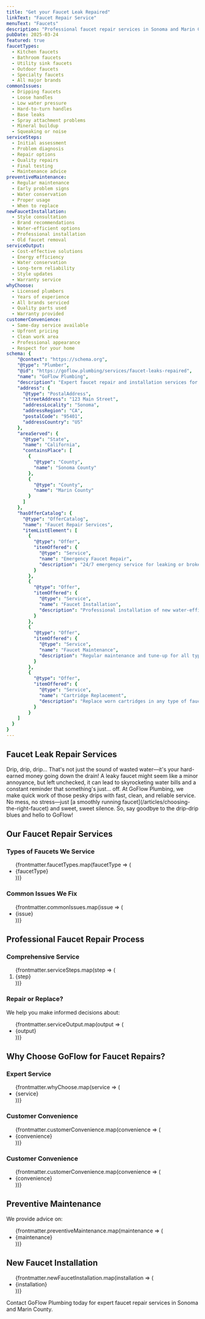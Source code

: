 ```yaml
---
title: "Get your Faucet Leak Repaired"
linkText: "Faucet Repair Service"
menuText: "Faucets"
description: "Professional faucet repair services in Sonoma and Marin County. Any type of faucet repaired by our expert plumbers with upfront pricing."
pubDate: 2025-03-24
featured: true
faucetTypes:
  - Kitchen faucets
  - Bathroom faucets
  - Utility sink faucets
  - Outdoor faucets
  - Specialty faucets
  - All major brands
commonIssues:
  - Dripping faucets
  - Loose handles
  - Low water pressure
  - Hard-to-turn handles
  - Base leaks
  - Spray attachment problems
  - Mineral buildup
  - Squeaking or noise
serviceSteps:
  - Initial assessment
  - Problem diagnosis
  - Repair options
  - Quality repairs
  - Final testing
  - Maintenance advice
preventiveMaintenance:
  - Regular maintenance
  - Early problem signs
  - Water conservation
  - Proper usage
  - When to replace
newFaucetInstallation:
  - Style consultation
  - Brand recommendations
  - Water-efficient options
  - Professional installation
  - Old faucet removal
serviceOutput:
  - Cost-effective solutions
  - Energy efficiency
  - Water conservation
  - Long-term reliability
  - Style updates
  - Warranty service
whyChoose:
  - Licensed plumbers
  - Years of experience
  - All brands serviced
  - Quality parts used
  - Warranty provided
customerConvenience:
  - Same-day service available
  - Upfront pricing
  - Clean work area
  - Professional appearance
  - Respect for your home
schema: {
    "@context": "https://schema.org",
    "@type": "Plumber",
    "@id": "https://goflow.plumbing/services/faucet-leaks-repaired",
    "name": "GoFlow Plumbing",
    "description": "Expert faucet repair and installation services for all types of faucets including kitchen, bathroom, utility, and outdoor. Same-day service available with upfront pricing.",
    "address": {
      "@type": "PostalAddress",
      "streetAddress": "123 Main Street",
      "addressLocality": "Sonoma",
      "addressRegion": "CA",
      "postalCode": "95401",
      "addressCountry": "US"
    },
    "areaServed": {
      "@type": "State",
      "name": "California",
      "containsPlace": [
        {
          "@type": "County",
          "name": "Sonoma County"
        },
        {
          "@type": "County",
          "name": "Marin County"
        }
      ]
    },
    "hasOfferCatalog": {
      "@type": "OfferCatalog",
      "name": "Faucet Repair Services",
      "itemListElement": [
        {
          "@type": "Offer",
          "itemOffered": {
            "@type": "Service",
            "name": "Emergency Faucet Repair",
            "description": "24/7 emergency service for leaking or broken faucets"
          }
        },
        {
          "@type": "Offer",
          "itemOffered": {
            "@type": "Service",
            "name": "Faucet Installation",
            "description": "Professional installation of new water-efficient faucets"
          }
        },
        {
          "@type": "Offer",
          "itemOffered": {
            "@type": "Service",
            "name": "Faucet Maintenance",
            "description": "Regular maintenance and tune-up for all types of faucets"
          }
        },
        {
          "@type": "Offer",
          "itemOffered": {
            "@type": "Service",
            "name": "Cartridge Replacement",
            "description": "Replace worn cartridges in any type of faucet"
          }
        }
    ]
  }
}
---
```


<article itemScope itemType="https://schema.org/Service">
<h1 itemProp="name">Faucet Leak Repair Services</h1>

<div itemProp="description">
  <p>
    Drip, drip, drip… That's not just the sound of wasted water—it's your hard-earned money going down the drain! A leaky faucet might seem like a minor annoyance, but left unchecked, it can lead to skyrocketing water bills and a constant reminder that something's just… off. At GoFlow Plumbing, we make quick work of those pesky drips with fast, clean, and reliable service. No mess, no stress—just [a smoothly running faucet](/articles/choosing-the-right-faucet) and sweet, sweet silence. So, say goodbye to the drip-drip blues and hello to GoFlow!
  </p>
</div>

<section itemScope itemType="https://schema.org/OfferCatalog">
  <h2>Our Faucet Repair Services</h2>

  <div>
    <h3>Types of Faucets We Service</h3>
    <ul itemProp="itemListElement">
      {frontmatter.faucetTypes.map(faucetType => (
        <li itemScope itemType="https://schema.org/Offer">
          <span itemProp="itemOffered" itemScope itemType="https://schema.org/Service">
            <span itemProp="name">{faucetType}</span>
          </span>
        </li>
      ))}
    </ul>
  </div>

  <div>
    <h3>Common Issues We Fix</h3>
    <ul itemProp="itemListElement">
      {frontmatter.commonIssues.map(issue => (
        <li itemScope itemType="https://schema.org/Offer">
          <span itemProp="itemOffered" itemScope itemType="https://schema.org/Service">
            <span itemProp="name">{issue}</span>
          </span>
        </li>
      ))}
    </ul>
  </div>
</section>

<section itemScope itemType="https://schema.org/HowTo">
  <h2 itemProp="name">Professional Faucet Repair Process</h2>

  <div>
    <h3>Comprehensive Service</h3>
    <ol itemProp="step">
      {frontmatter.serviceSteps.map(step => (
        <li itemScope itemType="https://schema.org/HowToStep">
          <span itemProp="name">{step}</span>
        </li>
      ))}
    </ol>
  </div>

  <div itemScope itemType="https://schema.org/Service">
    <h3>Repair or Replace?</h3>
    <p>We help you make informed decisions about:</p>
    <ul itemProp="serviceOutput">
      {frontmatter.serviceOutput.map(output => (
        <li>{output}</li>
      ))}
    </ul>
  </div>
</section>

<section itemScope itemType="https://schema.org/LocalBusiness">
  <h2>Why Choose GoFlow for Faucet Repairs?</h2>

  <div>
    <h3>Expert Service</h3>
    <ul itemProp="hasOfferCatalog" itemScope itemType="https://schema.org/OfferCatalog">
      {frontmatter.whyChoose.map(service => (
        <li itemProp="itemListElement" itemScope itemType="https://schema.org/Offer">
          <span itemProp="itemOffered" itemScope itemType="https://schema.org/Service">
            <span itemProp="name">{service}</span>
          </span>
        </li>
      ))}
    </ul>
  </div>

  <div>
    <h3>Customer Convenience</h3>
    <ul itemProp="hasOfferCatalog" itemScope itemType="https://schema.org/OfferCatalog">
      {frontmatter.customerConvenience.map(convenience => (
        <li itemProp="itemListElement" itemScope itemType="https://schema.org/Offer">
          <span itemProp="itemOffered" itemScope itemType="https://schema.org/Service">
            <span itemProp="name">{convenience}</span>
          </span>
        </li>
      ))}
    </ul>
  </div>

  <div>
    <h3>Customer Convenience</h3>
    <ul itemProp="hasOfferCatalog" itemScope itemType="https://schema.org/OfferCatalog">
      {frontmatter.customerConvenience.map(convenience => (
        <li itemProp="itemListElement" itemScope itemType="https://schema.org/Offer">
          <span itemProp="itemOffered" itemScope itemType="https://schema.org/Service">
            <span itemProp="name">{convenience}</span>
          </span>
        </li>
      ))}
    </ul>
  </div>
</section>

<section itemScope itemType="https://schema.org/Service">
  <h2>Preventive Maintenance</h2>

  <div itemProp="serviceOutput">
    <p>We provide advice on:</p>
    <ul>
      {frontmatter.preventiveMaintenance.map(maintenance => (
        <li>{maintenance}</li>
      ))}
    </ul>
  </div>
</section>

<section itemScope itemType="https://schema.org/Service">
  <h2>New Faucet Installation</h2>

  <div itemProp="serviceOutput">
    <ul>
      {frontmatter.newFaucetInstallation.map(installation => (
        <li>{installation}</li>
      ))}
    </ul>
  </div>
</section>

<section itemScope itemType="https://schema.org/ContactPoint">
  <p>
    Contact GoFlow Plumbing today for expert faucet repair services in Sonoma and Marin County.
  </p>
</section>
</article>
